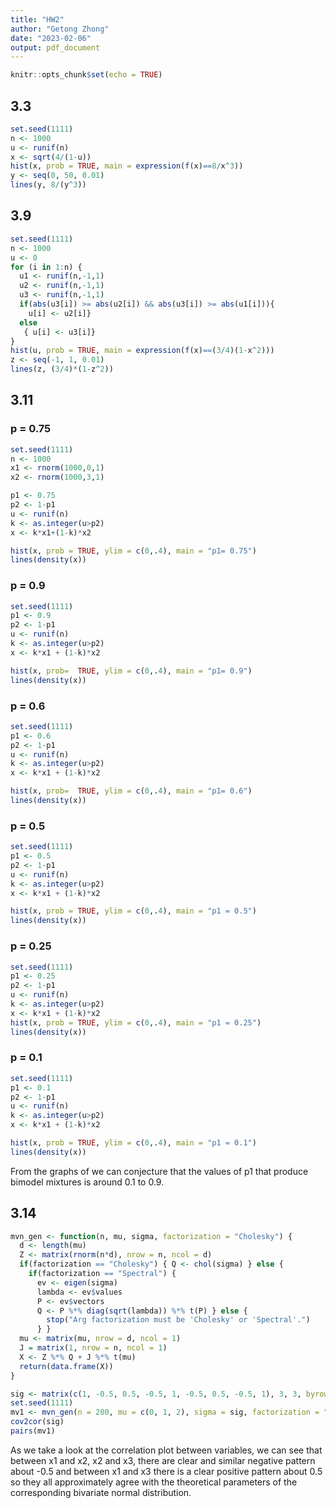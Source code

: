 ---
title: "HW2"
author: "Getong Zhong"
date: "2023-02-06"
output: pdf_document
---

```{r setup, include=FALSE}
knitr::opts_chunk$set(echo = TRUE)
```


## 3.3
```{r}
set.seed(1111)
n <- 1000
u <- runif(n)
x <- sqrt(4/(1-u)) 
hist(x, prob = TRUE, main = expression(f(x)==8/x^3)) 
y <- seq(0, 50, 0.01)
lines(y, 8/(y^3))
```

## 3.9
```{r}
set.seed(1111)
n <- 1000 
u <- 0
for (i in 1:n) {
  u1 <- runif(n,-1,1)
  u2 <- runif(n,-1,1)
  u3 <- runif(n,-1,1)
  if(abs(u3[i]) >= abs(u2[i]) && abs(u3[i]) >= abs(u1[i])){
    u[i] <- u2[i]}
  else
   { u[i] <- u3[i]}
}
hist(u, prob = TRUE, main = expression(f(x)==(3/4)(1-x^2)))
z <- seq(-1, 1, 0.01)
lines(z, (3/4)*(1-z^2))
```


## 3.11

### p = 0.75
```{r}
set.seed(1111)
n <- 1000
x1 <- rnorm(1000,0,1)
x2 <- rnorm(1000,3,1)  

p1 <- 0.75
p2 <- 1-p1
u <- runif(n)
k <- as.integer(u>p2)
x <- k*x1+(1-k)*x2

hist(x, prob = TRUE, ylim = c(0,.4), main = "p1= 0.75")
lines(density(x))

```
### p = 0.9
```{r}
set.seed(1111)
p1 <- 0.9
p2 <- 1-p1
u <- runif(n)
k <- as.integer(u>p2)
x <- k*x1 + (1-k)*x2

hist(x, prob=  TRUE, ylim = c(0,.4), main = "p1= 0.9")
lines(density(x))
```


### p = 0.6
```{r}
set.seed(1111)
p1 <- 0.6
p2 <- 1-p1
u <- runif(n)
k <- as.integer(u>p2)
x <- k*x1 + (1-k)*x2

hist(x, prob=  TRUE, ylim = c(0,.4), main = "p1= 0.6")
lines(density(x))
```

### p = 0.5
```{r}
set.seed(1111)
p1 <- 0.5
p2 <- 1-p1
u <- runif(n)
k <- as.integer(u>p2)
x <- k*x1 + (1-k)*x2

hist(x, prob = TRUE, ylim = c(0,.4), main = "p1 = 0.5")
lines(density(x))
```
### p = 0.25
```{r}
set.seed(1111)
p1 <- 0.25
p2 <- 1-p1
u <- runif(n)
k <- as.integer(u>p2)
x <- k*x1 + (1-k)*x2
hist(x, prob = TRUE, ylim = c(0,.4), main = "p1 = 0.25")
lines(density(x))
```

### p = 0.1
```{r}
set.seed(1111)
p1 <- 0.1
p2 <- 1-p1
u <- runif(n)
k <- as.integer(u>p2)
x <- k*x1 + (1-k)*x2

hist(x, prob = TRUE, ylim = c(0,.4), main = "p1 = 0.1")
lines(density(x))
```

From the graphs of we can conjecture that the values of p1 that produce bimodel mixtures is around 0.1 to 0.9.
 
## 3.14
```{r}
mvn_gen <- function(n, mu, sigma, factorization = "Cholesky") {
  d <- length(mu)
  Z <- matrix(rnorm(n*d), nrow = n, ncol = d)
  if(factorization == "Cholesky") { Q <- chol(sigma) } else {
    if(factorization == "Spectral") {
      ev <- eigen(sigma)
      lambda <- ev$values
      P <- ev$vectors
      Q <- P %*% diag(sqrt(lambda)) %*% t(P) } else {
        stop("Arg factorization must be 'Cholesky' or 'Spectral'.")
      } }
  mu <- matrix(mu, nrow = d, ncol = 1)
  J = matrix(1, nrow = n, ncol = 1)
  X <- Z %*% Q + J %*% t(mu)
  return(data.frame(X))
}

sig <- matrix(c(1, -0.5, 0.5, -0.5, 1, -0.5, 0.5, -0.5, 1), 3, 3, byrow = TRUE)
set.seed(1111)
mv1 <- mvn_gen(n = 200, mu = c(0, 1, 2), sigma = sig, factorization = "Cholesky")
cov2cor(sig)
pairs(mv1)
```
As we take a look at the correlation plot between variables, we can see that between x1 and x2, x2 and x3, there are clear and similar negative pattern about -0.5 and between x1 and x3 there is a clear positive pattern about 0.5 so they all approximately agree with the theoretical parameters of the corresponding bivariate
normal distribution.